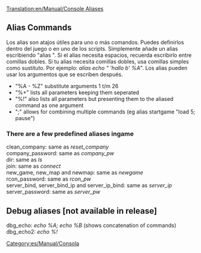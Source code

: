 [[Translation:en/Manual/Console Aliases]]
{{es/Traducción|en/Manual/Console Aliases|34}}

== Alias Commands ==
Los alias son atajos útiles para uno o más comandos. Puedes definirlos dentro del juego o en uno de los scripts. Simplemente añade un alias escribiendo "alias <loquequieras>". Si el alias necesita espacios, recuerda escribirlo entre comillas dobles. Si tu alias necesita comillas dobles, usa comillas simples como sustituto. Por ejemplo: ''alias echo " 'hallo b' %A"''.
Los alias pueden usar los argumentos que se escriben después.
*"%A - %Z" substitute arguments 1 t/m 26
*"%+" lists all parameters keeping them seperated
*"%!" also lists all parameters but presenting them to the aliased command as one argument
*";" allows for combining multiple commands (eg alias startgame "load 5; pause")

=== There are a few predefined aliases ingame ===
; clean_company: same as ''reset_company''
; company_password: same as ''company_pw''
; dir: same as ''ls''
; join: same as ''connect''
; new_game, new_map and newmap: same as ''newgame''
; rcon_password: same as ''rcon_pw''
; server_bind, server_bind_ip and server_ip_bind: same as ''server_ip''
; server_password: same as ''server_pw''

== Debug aliases [not available in release] ==
; dbg_echo: ''echo %A; echo %B'' (shows concatenation of commands)
; dbg_echo2: ''echo %!''

[[Category:es/Manual/Consola]]